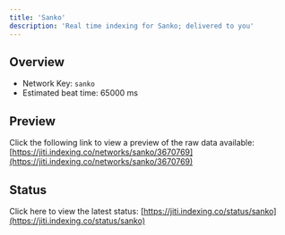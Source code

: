 ```yaml
---
title: 'Sanko'
description: 'Real time indexing for Sanko; delivered to you'
---
```


## Overview
- Network Key: `sanko`
- Estimated beat time: 65000 ms

## Preview
Click the following link to view a preview of the raw data available: [https://jiti.indexing.co/networks/sanko/3670769](https://jiti.indexing.co/networks/sanko/3670769)

## Status
Click here to view the latest status: [https://jiti.indexing.co/status/sanko](https://jiti.indexing.co/status/sanko)
